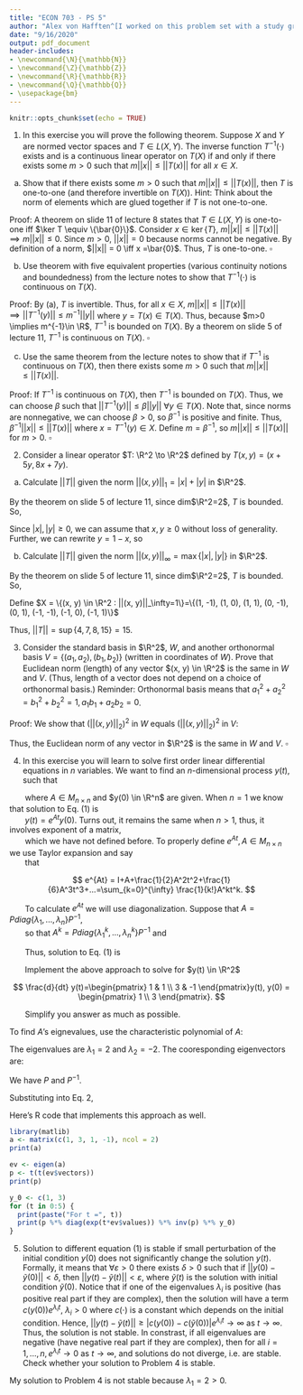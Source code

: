 ```yaml
---
title: "ECON 703 - PS 5"
author: "Alex von Hafften^[I worked on this problem set with a study group of Michael Nattinger, Andrew Smith, and Ryan Mather. I also discussed problems with Emily Case, Sarah Bass, and Danny Edgel.]"
date: "9/16/2020"
output: pdf_document
header-includes:
- \newcommand{\N}{\mathbb{N}}
- \newcommand{\Z}{\mathbb{Z}}
- \newcommand{\R}{\mathbb{R}}
- \newcommand{\Q}{\mathbb{Q}}
- \usepackage{bm}
---
```


```r
knitr::opts_chunk$set(echo = TRUE)
```

(1) In this exercise you will prove the following theorem.  Suppose $X$ and $Y$ are normed vector spaces and $T \in L(X, Y)$.  The inverse function $T^{-1}(\cdot)$ exists and is a continuous linear operator on $T(X)$ if and only if there exists some $m > 0$ such that $m ||x|| \le||T(x)||$ for all $x \in X$.

(a) Show that if there exists some $m > 0$ such that $m ||x|| \le ||T(x)||$, then $T$ is one-to-one (and therefore invertible on $T(X)$). Hint: Think about the norm of elements which are glued together if $T$ is not one-to-one.

Proof: A theorem on slide 11 of lecture 8 states that $T \in L(X, Y)$ is one-to-one iff $\ker T \equiv \{\bar{0}\}$.  Consider $x \in \ker\{ T \}$, $m ||x|| \le ||T(x)|| \implies m||x|| \le 0$.  Since $m > 0$, $||x|| = 0$ because norms cannot be negative. By definition of a norm, $||x|| = 0 \iff x =\bar{0}$.  Thus, $T$ is one-to-one. $\square$

(b) Use theorem with five equivalent properties (various continuity notions and boundedness) from the lecture notes to show that $T^{-1}(\cdot)$ is continuous on $T(X)$.

Proof: By (a), $T$ is invertible.  Thus, for all $x \in X$, $m ||x|| \le ||T(x)|| \implies ||T^{-1}(y)|| \le m^{-1}||y||$ where $y = T(x) \in T(X)$. Thus, because $m>0 \implies m^{-1}\in \R$, $T^{-1}$ is bounded on $T(X)$. By a theorem on slide 5 of lecture 11, $T^{-1}$ is continuous on $T(X)$. $\square$

(c) Use the same theorem from the lecture notes to show that if $T^{-1}$ is continuous on $T(X)$, then there exists some $m > 0$ such that $m||x|| \le ||T(x)||$.

Proof: If $T^{-1}$ is continuous on $T(X)$, then $T^{-1}$ is bounded on $T(X)$.  Thus, we can choose $\beta$ such that $||T^{-1}(y)|| \le \beta ||y||$ $\forall y \in T(X)$. Note that, since norms are nonnegative, we can choose $\beta > 0$, so $\beta^{-1}$ is positive and finite.  Thus, $\beta^{-1} ||x|| \le  ||T(x)||$ where $x = T^{-1}(y) \in X$. Define $m = \beta^{-1}$, so $m ||x|| \le  ||T(x)||$ for $m > 0$. $\square$

\pagebreak

(2) Consider a linear operator $T: \R^2 \to \R^2$ defined by $T(x, y)=(x+5y, 8x+7y)$.

(a) Calculate $||T||$ given the norm $||(x, y)||_1=|x|+|y|$ in $\R^2$.

By the theorem on slide 5 of lecture 11, since dim$\R^2=2$, $T$ is bounded. So,

\begin{align*}
||T|| &= \sup_{||(x, y)||_1=1}\{||T(x, y)||_1\}
\end{align*}

Since $|x|, |y| \ge 0$, we can assume that $x, y \ge 0$ without loss of generality.  Further, we can rewrite $y=1-x$, so

\begin{align*}
||T|| &= \sup_{x \in [0, 1]}\{ |x+5(1-x)|, |8x+7(1-x)| \} \\
&= \sup_{x \in [0, 1]}\{ |5-4x|, |x+7| \} \\
&= \sup_{x \in [0, 1]}\{ |x+7| \} \\
&= 1+7\\
&= 8
\end{align*}

(b) Calculate $||T||$ given the norm $||(x, y)||_\infty = \max\{|x|, |y|\}$ in $\R^2$.

By the theorem on slide 5 of lecture 11, since dim$\R^2=2$, $T$ is bounded. So,

\begin{align*}
||T|| &= \sup_{||(x, y)||_\infty=1}\{||T(x, y)||_\infty\}
\end{align*}

Define $X = \{(x, y) \in \R^2 : ||(x, y)||_\infty=1\}=\{(1, -1), (1, 0), (1, 1), (0, -1), (0, 1), (-1, -1), (-1, 0), (-1, 1)\}$

\begin{align*}
||T(1, -1)||_\infty &= ||(-4, 1)||_\infty = 4\\
||T(1, 0)||_\infty &= ||(1, 8)||_\infty = 8\\
||T(1, 1)||_\infty &= ||(6, 15)||_\infty = 15\\
||T(0, -1)||_\infty &=||(-5, -7)||_\infty  = 7\\
||T(0, 1)||_\infty &= ||(5, 7)||_\infty =7\\
||T(-1, -1)||_\infty &= ||(-6, -15)||_\infty =15\\
||T(-1, 0)||_\infty &= ||(-1, -8)||_\infty =8\\
||T(-1, 1)||_\infty &= ||(4, -1)||_\infty =4\\
\end{align*}

Thus, $||T|| = \sup\{4, 7, 8, 15\}=15$.

\pagebreak

(3) Consider the standard basis in $\R^2$, $W$, and another orthonormal basis $V = \{(a_1, a_2), (b_1, b_2)\}$ (written in coordinates of $W$). Prove that Euclidean norm (length) of any vector $(x, y) \in \R^2$ is the same in $W$ and $V$. (Thus, length of a vector does not depend on a choice of orthonormal basis.)  Reminder: Orthonormal basis means that $a_1^2+a_2^2=b_1^2+b_2^2=1, a_1b_1+a_2b_2=0$.

Proof: We show that $(||(x, y)||_2)^2$ in $W$ equals $(||(x, y)||_2)^2$ in $V$: 

\begin{align*}
\Bigg( \Bigg| \Bigg| x \begin{pmatrix} a_1 \\ a_2 \end{pmatrix} + y \begin{pmatrix} b_1 \\ b_2 \end{pmatrix} \Bigg|\Bigg|_2 \Bigg)^2
&= \Bigg( \Bigg| \Bigg| \begin{pmatrix} xa_1 + yb_1 \\ xa_2+yb_2 \end{pmatrix} \Bigg|\Bigg|_2 \Bigg)^2 \\
&= (x a_1 + y b_1)^2 + (x a_2 + y b_2)^2 \\
&= x^2 a_1^2 + y^2 b_1^2 + 2 a_1 b_1 x y + x^2 a_2^2 + y^2 b_2^2 + 2 a_2 b_2 x y \\
&= x^2 (a_1^2 + a_2^2) + y^2 (b_1^2 + b_2^2) + 2 (a_1 b_1 + a_2 b_2) x y \\
&= x^2(1) + y^2(1) + 2 (0) x y \\
&= x^2 + y^2 \\
\Bigg( \Bigg| \Bigg| x \begin{pmatrix} 1 \\ 0 \end{pmatrix} + y \begin{pmatrix} 0 \\ 1 \end{pmatrix} \Bigg|\Bigg|_2 \Bigg)^2
&= \Bigg( \Bigg| \Bigg| \begin{pmatrix} x \\ y \end{pmatrix} \Bigg|\Bigg|_2\Bigg)^2 \\
&= x^2 + y^2
\end{align*}

Thus, the Euclidean norm of any vector in $\R^2$ is the same in $W$ and $V$. $\square$

\pagebreak

(4) In this exercise you will learn to solve first order linear differential equations in $n$ variables.  We want to find an $n$-dimensional process $y(t)$, such that 

\begin{align}
\frac{d}{dt}y(t)=Ay(t)
\end{align}

|        where $A \in M_{n \times n}$ and $y(0) \in \R^n$ are given. When $n=1$ we know that solution to Eq. (1) is 
|        $y(t)=e^{At}y(0)$. Turns out, it remains the same when $n > 1$, thus, it involves exponent of a matrix, 
|        which we have not defined before. To properly define $e^{At}, A \in M_{n \times n}$ we use Taylor expansion and say 
|        that

$$
e^{At} = I+A+\frac{1}{2}A^2t^2+\frac{1}{6}A^3t^3+...=\sum_{k=0}^{\infty} \frac{1}{k!}A^kt^k.
$$

|        To calculate $e^{At}$ we will use diagonalization. Suppose that $A=Pdiag\{\lambda_1, ..., \lambda_n\}P^{-1}$, 
|        so that $A^k=Pdiag\{\lambda^k_1, ..., \lambda^k_n\}P^{-1}$ and

\begin{align*}
e^{At} &= 
P \Big ( \sum_{k=0}^{\infty} \frac{1}{k!}diag\{t^k\lambda^k_1, ..., t^k\lambda^k_n\} \Big ) P^{-1} \\
&= P \Big ( diag \Big \{\sum_{k=0}^{\infty} \frac{1}{k!}t^k\lambda^k_1, ..., \sum_{k=0}^{\infty} \frac{1}{k!}t^k\lambda^k_n \Big \} \Big ) P^{-1} \\
&= Pdiag\{e^{t\lambda_1}, ..., e^{t\lambda_n}\}P{-1}
\end{align*}

|        Thus, solution to Eq. (1) is

\begin{align}
y(t)=Pdiag\{e^{t\lambda_1}, ..., e^{t\lambda_n}\}P{-1}y(0)
\end{align}

|        Implement the above approach to solve for $y(t) \in \R^2$

$$
\frac{d}{dt} y(t)=\begin{pmatrix} 1 & 1 \\ 3 & -1 \end{pmatrix}y(t), y(0) = \begin{pmatrix} 1 \\ 3 \end{pmatrix}.
$$

|        Simplify you answer as much as possible.

\pagebreak

To find $A$'s eignevalues, use the characteristic polynomial of $A$:

\begin{align*}
(1-\lambda)(-1-\lambda) - 1*3
&= \lambda^2 - 4 \\
&= (\lambda - 2)(\lambda + 2)
\end{align*}

The eigenvalues are $\lambda_1 = 2$ and $\lambda_2 = -2$.  The cooresponding eigenvectors are:

\begin{align*}
\begin{pmatrix} -1 & 1 \\ 3 & -3 \end{pmatrix} \textbf{v}_1 &= 0 \\
\textbf{v}_1 &= \begin{pmatrix} 1 \\ 1 \end{pmatrix} \\
\begin{pmatrix} 3 & 1 \\ 3 & 1 \end{pmatrix} \textbf{v}_2 &= 0 \\
\textbf{v}_2 &= \begin{pmatrix} -1 \\ 3 \end{pmatrix}
\end{align*}

We have $P$ and $P^{-1}$.

\begin{align*}
P &= \begin{pmatrix} 1 & -1 \\ 1 & 3 \end{pmatrix} \\
P^{-1} &= \begin{pmatrix} 3/4 & 1/4 \\ -1/4 & 1/4 \end{pmatrix}
\end{align*}

Substituting into Eq. 2,

\begin{align*}
y(t) &=Pdiag\{e^{t\lambda_1}, ..., e^{t\lambda_n}\}P{-1}y(0) \\
&= \begin{pmatrix} 1 & -1 \\ 1 & 3 \end{pmatrix} \begin{pmatrix} e^{2t} & 0 \\ 0 & e^{-2t} \end{pmatrix} \begin{pmatrix} 3/4 & 1/4 \\ -1/4 & 1/4 \end{pmatrix} \begin{pmatrix} 1 \\ 3 \end{pmatrix} \\
&= \begin{pmatrix} 1 & -1 \\ 1 & 3 \end{pmatrix} \begin{pmatrix} e^{2t} & 0 \\ 0 & e^{-2t} \end{pmatrix} \begin{pmatrix} 3/2 \\ 1/2 \end{pmatrix} \\
&= \begin{pmatrix} 1 & -1 \\ 1 & 3 \end{pmatrix} \begin{pmatrix} (3/2)e^{2t} \\ (1/2)e^{-2t} \end{pmatrix} \\
&= \begin{pmatrix} (3/2)e^{2t} - (1/2)e^{-2t} \\ (3/2)e^{2t} + (3/2)e^{-2t} \end{pmatrix} \\
\end{align*}

\pagebreak

Here's R code that implements this approach as well.

```r
library(matlib)
a <- matrix(c(1, 3, 1, -1), ncol = 2)
print(a)

ev <- eigen(a)
p <- t(t(ev$vectors))
print(p)

y_0 <- c(1, 3)
for (t in 0:5) {
  print(paste("For t =", t))
  print(p %*% diag(exp(t*ev$values)) %*% inv(p) %*% y_0)
}

```

\pagebreak

(5) Solution to different equation (1) is stable if small perturbation of the initial condition $y(0)$ does not significantly change the solution $y(t)$.  Formally, it means that $\forall \varepsilon > 0$ there exists $\delta > 0$ such that if $||y(0) - \tilde{y}(0)|| < \delta$, then $||y(t) - \tilde{y}(t)|| < \varepsilon$, where $\tilde{y}(t)$ is the solution with initial condition $\tilde{y}(0)$. Notice that if one of the eigenvalues $\lambda_i$ is positive (has positive real part if they are complex), then the solution will have a term $c(y(0))e^{\lambda_i t}$, $\lambda_i >0$ where $c( \cdot)$ is a constant which depends on the initial condition. Hence, $||y(t) - \tilde{y}(t)|| \ge |c(y(0))-c(\tilde{y}(0))|e^{\lambda_i t} \to \infty$ as $t \to \infty$. Thus, the solution is not stable.  In constrast, if all eigenvalues are negative (have negative real part if they are complex), then for all $i=1, ..., n, e^{\lambda_i t} \to 0$ as $t \to \infty$, and solutions do not diverge, i.e. are stable.  Check whether your solution to Problem 4 is stable.

My solution to Problem 4 is not stable because $\lambda_1 = 2 > 0$.
